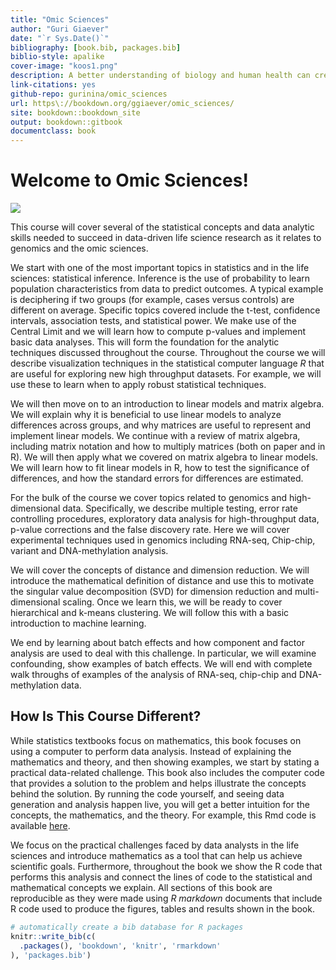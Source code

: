 ```yaml
--- 
title: "Omic Sciences"
author: "Guri Giaever"
date: "`r Sys.Date()`"
bibliography: [book.bib, packages.bib]
biblio-style: apalike
cover-image: "koos1.png"
description: A better understanding of biology and human health can create breakthroughs in disease treatment and introduces the prospect of personalized medicine. This course will begin with an introduction and review of the general principals of genomics and molecular biology. You will then explore in detail the key genomic technologies and computational approaches that are driving advances in prognostics, diagnostics, and treatment. Learn how scientists sequence, assemble, and analyze the function and structure of genomes. Explore methods for determining the heritability of traits & diseases by studying the larger population, and learn how gene identification can help identify targets for therapeutic intervention. Explore how you could use personal genomics to manage your health.  
link-citations: yes
github-repo: gurinina/omic_sciences
url: https\://bookdown.org/ggiaever/omic_sciences/
site: bookdown::bookdown_site
output: bookdown::gitbook
documentclass: book
---
```

# Welcome to Omic Sciences!

![](figure/koos1.png)

This course will cover several of the statistical concepts and data
analytic skills needed to succeed in data-driven life science
research as it relates to genomics and the omic sciences.

We start with one of the most important topics in statistics and in
the life sciences: statistical inference. Inference is the use of
probability to learn population characteristics from data to predict outcomes. 
A typical example is deciphering if two groups (for example, cases versus controls) 
are different on average. Specific topics covered include the t-test,
confidence intervals, association tests, and statistical power. 
We make use of the Central Limit and we will learn how to compute p-values 
and implement basic data analyses. This will form the foundation
for the analytic techniques discussed throughout the course. 
Throughout the course we will describe visualization techniques 
in the statistical computer language *R* that
are useful for exploring new high throughput datasets. For example, we will use 
these to learn when to apply robust statistical techniques.

We will then move on to an introduction to linear models and matrix
algebra. We will explain why it is beneficial to use linear models to
analyze differences across groups, and why matrices are useful to
represent and implement linear models. We continue with a review of
matrix algebra, including matrix notation and how to multiply matrices
(both on paper and in R). We will then apply what we covered on matrix
algebra to linear models. We will learn how to fit linear models in R,
how to test the significance of differences, and how the standard
errors for differences are estimated. 

For the bulk of the course we cover topics related to genomics and
high-dimensional data. Specifically, we describe multiple testing,
error rate controlling procedures, exploratory data analysis for
high-throughput data, p-value corrections and the false discovery
rate. Here we will cover experimental techniques used in genomics including
RNA-seq, Chip-chip, variant and DNA-methylation analysis. 

We will cover the concepts of distance and dimension reduction. We
will introduce the mathematical definition of distance and use this to
motivate the singular value decomposition (SVD) for dimension
reduction and multi-dimensional scaling. Once we learn this, we will
be ready to cover hierarchical and k-means clustering. We will follow
this with a basic introduction to machine learning.

We end by learning about batch effects and how component and factor
analysis are used to deal with this challenge. In particular, we will
examine confounding, show examples of batch effects. We will end with complete
walk throughs of examples of the analysis of RNA-seq, chip-chip and 
DNA-methylation data.

## How Is This Course Different?

While statistics textbooks focus on mathematics, this book focuses on
using a computer to perform data analysis. Instead of explaining the
mathematics and theory, and then showing examples, we start by stating
a practical data-related challenge. This book also includes the computer code that 
provides a solution to the problem and helps illustrate the
concepts behind the solution. By running the code yourself, and seeing
data generation and analysis happen live, you will get a better
intuition for the concepts, the mathematics, and the theory. 
For example, this Rmd code is available [here](https://github.com/gurinina/omic_sciences/blob/main/index.Rmd).

We focus on the practical challenges faced by data analysts in the
life sciences and introduce mathematics as a tool that can help us
achieve scientific goals. Furthermore, throughout the book we show the
R code that performs this analysis and connect the lines of code to
the statistical and mathematical concepts we explain. All sections of
this book are reproducible as they were made using *R markdown*
documents that include R code used to produce the figures, tables and
results shown in the book.

```r
# automatically create a bib database for R packages
knitr::write_bib(c(
  .packages(), 'bookdown', 'knitr', 'rmarkdown'
), 'packages.bib')
```
